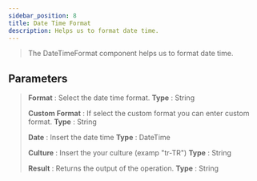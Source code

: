 ```yaml
---
sidebar_position: 8
title: Date Time Format
description: Helps us to format date time.
---
```

> The DateTimeFormat component helps us to format date time.

## Parameters

> **Format** : Select the date time format. **Type** : String
>
> **Custom Format** : If select the custom format you can enter custom format. **Type** : String
>
> **Date** : Insert the date time **Type** : DateTime
>
> **Culture** : Insert the your culture (examp "tr-TR") **Type** : String
>
> **Result** : Returns the output of the operation. **Type** : String